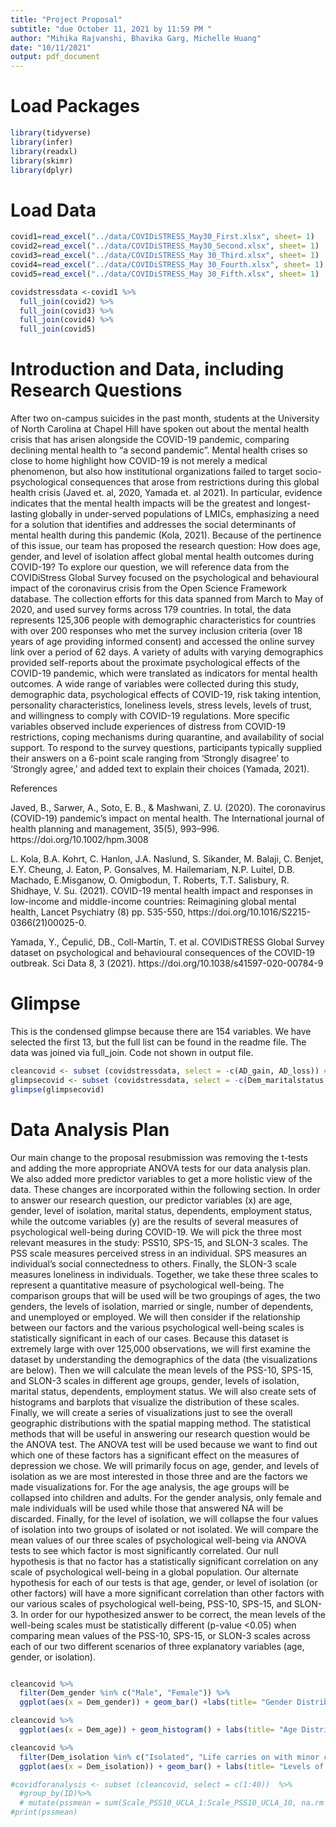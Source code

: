 ```yaml
---
title: "Project Proposal"
subtitle: "due October 11, 2021 by 11:59 PM "
author: "Mihika Rajvanshi, Bhavika Garg, Michelle Huang"
date: "10/11/2021"
output: pdf_document
---
```


# Load Packages

```r
library(tidyverse) 
library(infer)
library(readxl)
library(skimr)
library(dplyr)
``` 

# Load Data
```r
covid1=read_excel("../data/COVIDiSTRESS_May30_First.xlsx", sheet= 1)
covid2=read_excel("../data/COVIDiSTRESS_May30_Second.xlsx", sheet= 1)
covid3=read_excel("../data/COVIDiSTRESS_May 30_Third.xlsx", sheet= 1)
covid4=read_excel("../data/COVIDiSTRESS_May 30_Fourth.xlsx", sheet= 1)
covid5=read_excel("../data/COVIDiSTRESS_May 30_Fifth.xlsx", sheet= 1)
```

```r
covidstressdata <-covid1 %>%
  full_join(covid2) %>%
  full_join(covid3) %>%
  full_join(covid4) %>%
  full_join(covid5)
```
# Introduction and Data, including Research Questions

  After two on-campus suicides in the past month, students at the University of North Carolina at Chapel Hill have spoken out about the mental health crisis that has arisen alongside the COVID-19 pandemic, comparing declining mental health to “a second pandemic”. Mental health crises so close to home highlight how COVID-19 is not merely a medical phenomenon, but also how institutional organizations failed to target socio-psychological consequences that arose from restrictions during this global health crisis (Javed et. al, 2020, Yamada et. al 2021). In particular, evidence indicates that the mental health impacts will be the greatest and longest-lasting globally in under-served populations of LMICs, emphasizing a need for a solution that identifies and addresses the social determinants of mental health during this pandemic (Kola, 2021). 
  Because of the pertinence of this issue, our team has proposed the research question: How does age, gender, and level of isolation affect global mental health outcomes during COVID-19? To explore our question, we will reference data from the COVIDiStress Global Survey focused on the psychological and behavioural impact of the coronavirus crisis from the Open Science Framework database. The collection efforts for this data spanned from March to May of 2020, and used survey forms across 179 countries. In total, the data represents 125,306 people with demographic characteristics for countries with over 200 responses who met the survey inclusion criteria (over 18 years of age providing informed consent) and accessed the online survey link over a period of 62 days. A variety of adults with varying demographics provided self-reports about the proximate psychological effects of the COVID-19 pandemic, which were translated as indicators for mental health outcomes. A wide range of variables were collected during this study, demographic data, psychological effects of COVID-19, risk taking intention, personality characteristics, loneliness levels, stress levels, levels of trust, and willingness to comply with COVID-19 regulations. More specific variables observed include experiences of distress from COVID-19 restrictions, coping mechanisms during quarantine, and availability of social support. To respond to the survey questions, participants typically supplied their answers on a 6-point scale ranging from ‘Strongly disagree’ to ‘Strongly agree,’ and added text to explain their choices (Yamada, 2021).

References

Javed, B., Sarwer, A., Soto, E. B., & Mashwani, Z. U. (2020). The coronavirus (COVID-19) 
pandemic's impact on mental health. The International journal of health planning and management, 35(5), 993–996. https://doi.org/10.1002/hpm.3008

 L. Kola, B.A. Kohrt, C. Hanlon, J.A. Naslund, S. Sikander, M. Balaji, C. Benjet, E.Y. Cheung, J. Eaton, P. Gonsalves, M. Hailemariam, N.P. Luitel, D.B. Machado, E.Misganow, O. Omigbodun, T. Roberts, T.T. Salisbury, R. Shidhaye, V. Su. (2021). COVID-19 mental health impact and responses in low-income and middle-income countries: Reimagining global mental health, Lancet Psychiatry (8) pp. 535-550, https://doi.org/10.1016/S2215-0366(21)00025-0.

Yamada, Y., Ćepulić, DB., Coll-Martín, T. et al. COVIDiSTRESS Global Survey dataset on 
psychological and behavioural consequences of the COVID-19 outbreak. Sci Data 8, 3 (2021). https://doi.org/10.1038/s41597-020-00784-9 

# Glimpse
This is the condensed glimpse because there are 154 variables. We have selected the first 13, but the full list can be found in the readme file. The data was joined via full_join. Code not shown in output file. 

```r
cleancovid <- subset (covidstressdata, select = -c(AD_gain, AD_loss)) #removed because of laTex incompatible but will use this for analysis 
glimpsecovid <- subset (covidstressdata, select = -c(Dem_maritalstatus:Scale_UCLA_TRI_avg))  #condensed for proposal
glimpse(glimpsecovid)
```

# Data Analysis Plan
 Our main change to the proposal resubmission was removing the t-tests and adding the more appropriate ANOVA tests for our data analysis plan. We also added more predictor variables to get a more holistic view of the data. These changes are incorporated within the following section. In order to answer our research question, our predictor variables (x) are age, gender, level of isolation, marital status, dependents, employment status, while the outcome variables (y) are the results of several measures of psychological well-being during COVID-19. We will pick the three most relevant measures in the study:  PSS10, SPS-15, and SLON-3 scales. The PSS scale measures perceived stress in an individual. SPS measures an individual’s social connectedness to others. Finally, the SLON-3 scale measures loneliness in individuals. Together, we take these three scales to represent a quantitative measure of psychological well-being. The comparison groups that will be used will be two groupings of ages, the two genders, the levels of isolation, married or single, number of dependents, and unemployed or employed. We will then consider if the relationship between our factors and the various psychological well-being scales is statistically significant in each of our cases. Because this dataset is extremely large with over 125,000 observations, we will first examine the dataset by understanding the demographics of the data (the visualizations are below). Then we will calculate the mean levels of the PSS-10, SPS-15, and SLON-3 scales in different age groups, gender, levels of isolation, marital status, dependents, employment status. We will also create sets of histograms and barplots that visualize the distribution of these scales. Finally, we will create a series of visualizations just to see the overall geographic distributions with the spatial mapping method. The statistical methods that will be useful in answering our research question would be the ANOVA test. The ANOVA test will be used because we want to find out which one of these factors has a significant effect on the measures of depression we chose. 
  We will primarily focus on age, gender, and levels of isolation as we are most interested in those three and are the factors we made visualizations for. For the age analysis, the age groups will be collapsed into children and adults. For the gender analysis, only female and male individuals will be used while those that answered NA will be discarded. Finally, for the level of isolation, we will collapse the four values of isolation into two groups of isolated or not isolated. We will compare the mean values of our three scales of psychological well-being via ANOVA tests to see which factor is most significantly correlated. 
  Our null hypothesis is that no factor has a statistically significant correlation on any scale of psychological well-being in a global population. Our alternate hypothesis for each of our tests is that age, gender, or level of isolation (or other factors) will have a more significant correlation than other factors with our various scales of psychological well-being, PSS-10, SPS-15, and SLON-3. 
In order for our hypothesized answer to be correct, the mean levels of the well-being scales must be statistically different (p-value <0.05) when comparing mean values of the PSS-10, SPS-15, or SLON-3 scales across each of our two different scenarios of three explanatory variables (age, gender, or isolation). 

```r

```


```r
cleancovid %>%
  filter(Dem_gender %in% c("Male", "Female")) %>%
  ggplot(aes(x = Dem_gender)) + geom_bar() +labs(title= "Gender Distributions", x= "Gender", y= "Individuals")

cleancovid %>%
  ggplot(aes(x = Dem_age)) + geom_histogram() + labs(title= "Age Distributions", x= "Age", y= "Individuals")

cleancovid %>%
  filter(Dem_isolation %in% c("Isolated", "Life carries on with minor changes", "Life carries on as usual")) %>%
  ggplot(aes(x = Dem_isolation)) + geom_bar() + labs(title= "Levels of Isolation", x= "Isolation Level", y= "Individuals")
```

```r
#covidforanalysis <- subset (cleancovid, select = c(1:40))  %>%
  #group_by(ID)%>%
  # mutate(pssmean = sum(Scale_PSS10_UCLA_1:Scale_PSS10_UCLA_10, na.rm = TRUE)/10) %>%
#print(pssmean)
```


